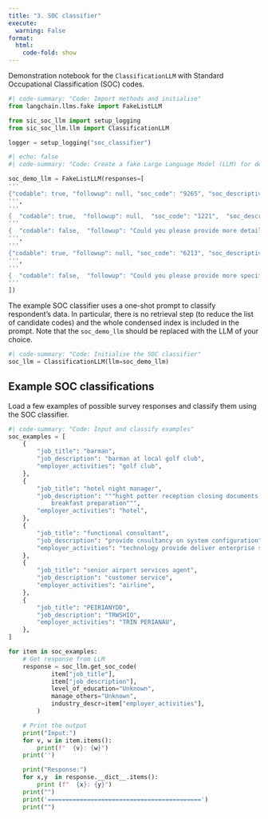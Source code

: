 ```yaml
---
title: "3. SOC classifier"
execute:
  warning: False
format:
  html:
    code-fold: show
---
```


Demonstration notebook for the `ClassificationLLM` with Standard Occupational Classification (SOC) codes.

```python
#| code-summary: "Code: Import methods and initialise"
from langchain.llms.fake import FakeListLLM

from sic_soc_llm import setup_logging
from sic_soc_llm.llm import ClassificationLLM

logger = setup_logging("soc_classifier")
```

```python
#| echo: false
#| code-summary: "Code: Create a fake Large Language Model (LLM) for demonstration purposes"

soc_demo_llm = FakeListLLM(responses=[
'''
{"codable": true, "followup": null, "soc_code": "9265", "soc_descriptive": "Bar staff", "soc_candidates": [{"soc_code": "9265", "soc_descriptive": "Bar staff", "likelihood": 1.0}], "soc_code_2digits": "92", "reasoning": "The job title \'barman\' and the job description \'barman at local golf club\' clearly indicate that the respondent\'s job involves serving drinks at a bar, which aligns with the SOC code 9265 for \'Bar staff\'."}
''',
'''
{  "codable": true,  "followup": null,  "soc_code": "1221",  "soc_descriptive": "Hotel and accommodation managers and proprietors",  "soc_candidates": [    {      "soc_code": "1221",      "soc_descriptive": "Hotel and accommodation managers and proprietors",      "likelihood": 1    }  ],  "soc_code_2digits": "12",  "reasoning": "The job title \'hotel night manager\' and the company\'s main activity being a hotel aligns with the SOC code 1221 for \'Hotel and accommodation managers and proprietors\'. The job description, although unclear, seems to involve duties that could be associated with this role."}''',
'''
{  "codable": false,  "followup": "Could you please provide more details about your daily tasks and responsibilities in this role?",  "soc_code": null,  "soc_descriptive": null,  "soc_candidates": [    {      "soc_code": "2139",      "soc_descriptive": "Information technology professionals n.e.c.",      "likelihood": 0.7    }  ],  "soc_code_2digits": "21",  "reasoning": "The job title \'functional consultant\' and the job description \'provide consultancy on system configuration\' suggest a role in IT consultancy. However, more specific information about the tasks and responsibilities of the role is needed to assign a more accurate SOC code."}
''',
'''
{"codable": true, "followup": null, "soc_code": "6213", "soc_descriptive": "Air travel assistants", "soc_candidates": [{"soc_code": "6213", "soc_descriptive": "Air travel assistants", "likelihood": 0.9}], "soc_code_2digits": "62", "reasoning": "The job title \'senior airport services agent\' and the job description \'customer service\' in the context of an airline company suggest that the respondent\'s role involves assisting passengers and providing customer service in an airport setting. This aligns with the SOC code 6213 for \'Air travel assistants\'."}
''',
'''
{  "codable": false,  "followup": "Could you please provide more specific information about your job responsibilities and the nature of the materials you work with?",  "soc_code": null,  "soc_descriptive": null,  "soc_candidates": [    {      "soc_code": "2125",      "soc_descriptive": "Production and Process Engineers",      "likelihood": 0.5    },    {      "soc_code": "2122",      "soc_descriptive": "Mechanical Engineers",      "likelihood": 0.5    }  ],  "soc_code_2digits": "21",  "reasoning": "The job title translates to \'Engineer\' and the company\'s main activity involves \'Processing Materials\'. This could correspond to several engineering roles within the \'21\' SOC code category, but without more specific information, it is not possible to determine the exact SOC code."}
'''
])
```

The example SOC classifier uses a one-shot prompt to classify respondent's data. In particular, there is no retrieval step (to reduce the list of candidate codes) and the whole condensed index is included in the prompt. Note that the `soc_demo_llm` should be replaced with the LLM of your choice.

```python
#| code-summary: "Code: Initialise the SOC classifier"
soc_llm = ClassificationLLM(llm=soc_demo_llm)
```

## Example SOC classifications

Load a few examples of possible survey responses and classify them using the SOC classifier.

```python
#| code-summary: "Code: Input and classify examples"
soc_examples = [
    {
        "job_title": "barman",
        "job_description": "barman at local golf club",
        "employer_activities": "golf club",
    },
    {
        "job_title": "hotel night manager",
        "job_description": """hight potter reception closing documents
            breakfast preparation""",
        "employer_activities": "hotel",
    },
    {
        "job_title": "functional consultant",
        "job_description": "provide cnsultancy on system configuration",
        "employer_activities": "technology provide deliver enterprise software",
    },
    {
        "job_title": "senior airport services agent",
        "job_description": "customer service",
        "employer_activities": "airline",
    },
    {
        "job_title": "PEIRIANYDD",
        "job_description": "TRWSHIO",
        "employer_activities": "TRIN PERIANAU",
    },
]

for item in soc_examples:
    # Get response from LLM
    response = soc_llm.get_soc_code(
            item["job_title"],
            item["job_description"],
            level_of_education="Unknown",
            manage_others="Unknown",
            industry_descr=item["employer_activities"],
        )

    # Print the output
    print("Input:")
    for v, w in item.items():
        print(f"  {v}: {w}")
    print('')

    print("Response:")
    for x,y  in response.__dict__.items():
        print (f"  {x}: {y}")
    print("")
    print('===========================================')
    print("")
```
